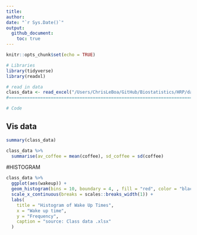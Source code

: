```yaml
---
title: 
author: 
date: "`r Sys.Date()`"
output: 
  github_document:
    toc: true
---
```


```r
knitr::opts_chunk$set(echo = TRUE)
```

```r
# Libraries
library(tidyverse)
library(readxl)

# read in data 
class_data <- read_excel("/Users/ChrisLeBoa/GitHub/Biostatistics/HRP/data-raw/classdata.xlsx")
#===============================================================================

# Code

```

## Vis data
```r
summary(class_data)
```
```r
class_data %>% 
  summarise(av_coffee = mean(coffee), sd_coffee = sd(coffee)
```
#HISTOGRAM 
```r
class_data %>% 
  ggplot(aes(wakeup)) + 
  geom_histogram(bins = 10, boundary = 4, , fill = "red", color = "black") + 
  scale_x_continuous(breaks = scales::breaks_width(1)) +
  labs(
    title = "Histogram of Wake Up Times",
    x = "Wake up time", 
    y = "Frequency", 
    caption = "source: Class data .xlsx"
  )
  
```

